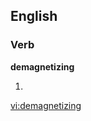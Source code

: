 
==English==

===Verb===
'''demagnetizing'''

# {{present participle of|[[demagnetize]]}}

[[vi:demagnetizing]]